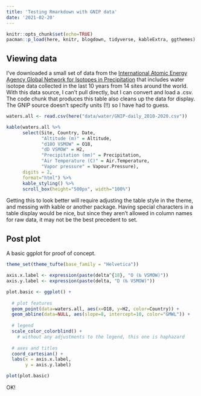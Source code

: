 ```yaml
---
title: 'Testing Rmarkdown with GNIP data'
date: '2021-02-20'
---
```


```r

knitr::opts_chunk$set(echo=TRUE)
pacman::p_load(here, knitr, blogdown, tidyverse, kableExtra, ggthemes)
```

## Viewing data

I've downloaded a small set of data from the [International Atomic Energy Agency Global Network for Isotopes in Precipitation](https://nucleus.iaea.org/wiser) that includes water isotope data collected in the last 10 years from 14 sites around the world. With this data source, I can't pull directly, but I can convert and load a .csv. The code chunk that produces this table also cleans up the data for display. The GNIP source doesn't specify units (!!) so I have had to guess. 

```r
waters.all <- read.csv(here("data/water/GNIP-daily_2010-2020.csv"))

kable(waters.all %>%
      select(Site, Country, Date, 
             "Altitude (m)" = Altitude, 
             "d18O VSMOW" = O18, 
             "dD VSMOW" = H2, 
             "Precipitation (mm)" = Precipitation, 
             "Air Temperature (C)" = Air.Temperature, 
             "Vapor pressure" = Vapour.Pressure),
      digits = 2,
      format="html") %>%
      kable_styling() %>%
      scroll_box(height="500px", width="100%") 
```

Getting this to look better will require adjusting the table style in the theme, and messing with kable or another package. Having special characters in a table display would be nice, but since they aren't allowed in column names for raw data, it may not be the best precedent to set. 

## Post plot 

A basic ggplot for proof of concept.

```r
theme_set(theme_tufte(base_family = "Helvetica"))

axis.x.label <- expression(paste(delta^{18}, "O (‰ VSMOW)"))
axis.y.label <- expression(paste(delta, "D (‰ VSMOW)"))

plot.basic <- ggplot() +
  
  # plot features
  geom_point(data=waters.all, aes(x=O18, y=H2, color=Country)) +
  geom_abline(data=NULL, aes(slope=8, intercept=10, color="GMWL")) +
  
  # legend 
  scale_color_colorblind() + 
    # without any adjustments to the legend, this one is haphazard 
  
  # axes and titles
  coord_cartesian() + 
  labs(x = axis.x.label, 
       y = axis.y.label)

plot(plot.basic)

```

OK! 